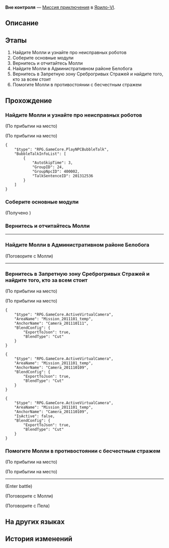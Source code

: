 {{Дополнить|Диалоги.}}
{{Миссия Инфобокс
|id              = 2011101
|Название        = 
|Изображение     = Миссия Освоения Вне контроля.png
|Тип             = Миссия приключения
|События         = 
|Глава           = 
|Условия         = Завершена [[Миссия Освоения]] ''[[Тишина галактики]]''
|Персонажи       = Бесчестный страж; Исследователь; Молли; Пела; Первопроходец
|СтартЛокация    = Запретная зона Среброгривых Стражей
|Мир             = Ярило-VI
|Локации         = Запретная зона Среброгривых Стражей
|Предыдущая      = 
|Следующая       = 
|Награды         = Опыт Освоения*250; Звёздный нефрит*40; Конденсированный эфир*4; Shield (Item)*100; Кредиты*14 000
}}
'''Вне контроля''' — [[Миссия приключения]] в [[Ярило-VI]].

==Описание==
{{Описание|После того как вам удалось успокоить Молли, вы предложили ей спрятаться в мастерской «Незимье». В то же время вы получили доказательства коррупции в армии. Что же будет дальше?}}

==Этапы==
# Найдите Молли и узнайте про неисправных роботов
# Соберите основные модули
# Вернитесь и отчитайтесь Молли
# Найдите Молли в Административном районе Белобога
# Вернитесь в Запретную зону Среброгривых Стражей и найдите того, кто за всем стоит
# Помогите Молли в противостоянии с бесчестным стражем

==Прохождение==
{{Дополнить}}

{{Диалог Конец}}

===Найдите Молли и узнайте про неисправных роботов===
{{Описание миссии|локация=Запретная зона Среброгривых Стражей|Вы получили информацию из Запретной зоны Среброгривых Стражей о том, что недавно там появился неисправный робот, который может быть опасен.<br />Это дело не имеет к вам отношения... Но так как вы любите помогать другим, найдите Молли и узнайте у неё подробности.}}
{{Диалог Начало}}
;(По прибытии на место)

;(По прибытии на место)
<pre>{
	"$type": "RPG.GameCore.PlayNPCBubbleTalk",
	"BubbleTalkInfoList": [
		{
			"AutoSkipTime": 3,
			"GroupID": 24,
			"GroupNpcID": 400002,
			"TalkSentenceID": 201312536
		}
	]
}</pre>
{{Диалог Конец}}

===Соберите основные модули===
{{Описание миссии|локация=Запретная зона Среброгривых Стражей|Молли, сотрудница технологического отдела, разозлилась на своих коллег. От неё вы узнали, что в Запретной зоне бесчинствует группа опасных неисправных роботов, которые могут причинить вред людям.<br />Вы обещаете Молли помочь ей достать основные модули роботов. Речь идёт о трёх роботах. Внимательно обыщите Запретную зону Среброгривых Стражей.}}
{{Диалог Начало}}

;(Получено {{Item|Основной модуль|20|x=1|text=Основной модуль}})
{{Диалог Конец}}

===Вернитесь и отчитайтесь Молли===
{{Описание миссии|локация=Запретная зона Среброгривых Стражей|Молли, сотрудница технологического отдела, разозлилась на своих коллег. От неё вы узнали, что в Запретной зоне бесчинствует группа опасных неисправных роботов, которые могут причинить вред людям.<br />Вы собрали все основные модули и передали их Молли.}}
{{Диалог Начало}}

----
<!--Unknown TalkSentence: 201312725-->
<!--Unknown TalkSentence: 201312726-->
<!--Unknown TalkSentence: 201312727-->
<!--Unknown TalkSentence: 201312728-->
{{Диалог Конец}}

===Найдите Молли в Административном районе Белобога===
{{Описание миссии|локация=Административный район|Вы возвращаетесь и обнаруживаете Пелу на месте Молли. Обменявшись с ней информацией, вы узнаете, что Пела расследует дело о коррупции, связанное с неисправными роботами, и что Молли грозит опасность.<br />Коллега Молли сообщает вам её адрес. Возможно, вы сможете найти Молли там.}}
{{Диалог Начало}}

;(Поговорите с Молли)
----
<!--Unknown TalkSentence: 101013001-->
<!--Unknown TalkSentence: 101013002-->
<!--Unknown TalkSentence: 101013003-->
<!--Unknown TalkSentence: 101013004-->
<!--Unknown TalkSentence: 101013005-->
{{Диалог Конец}}

===Вернитесь в Запретную зону Среброгривых Стражей и найдите того, кто за всем стоит===
{{Описание миссии|локация=Запретная зона Среброгривых Стражей|После того как вам удалось успокоить Молли, вы предложили ей спрятаться в мастерской «Незимье». В то же время вы получили доказательства коррупции в армии.<br />Пела полагает, что виновник всё ещё находится в Запретной зоне Среброгривых Стражей. Пришло время разобраться с ним!}}
{{Диалог Начало}}
;(По прибытии на место)

;(По прибытии на место)
<pre>{
	"$type": "RPG.GameCore.ActiveVirtualCamera",
	"AreaName": "Mission_2011101_temp",
	"AnchorName": "Camera_201110111",
	"BlendConfig": {
		"ExportToJson": true,
		"BlendType": "Cut"
	}
}</pre>
:<!--0.3-second delay-->
<!--Unknown TalkSentence: 201312822-->
<pre>{
	"$type": "RPG.GameCore.ActiveVirtualCamera",
	"AreaName": "Mission_2011101_temp",
	"AnchorName": "Camera_201110109",
	"BlendConfig": {
		"ExportToJson": true,
		"BlendType": "Cut"
	}
}</pre>
<!--Unknown TalkSentence: 201312801-->
<!--Unknown TalkSentence: 201312802-->
<!--Unknown TalkSentence: 201312803-->
<!--Unknown TalkSentence: 201312804-->
<!--Unknown TalkSentence: 201312806-->
<!--Unknown TalkSentence: 201312823-->
<pre>{
	"$type": "RPG.GameCore.ActiveVirtualCamera",
	"AreaName": "Mission_2011101_temp",
	"AnchorName": "Camera_201110109",
	"IsActive": false,
	"BlendConfig": {
		"ExportToJson": true,
		"BlendType": "Cut"
	}
}</pre>
{{Диалог Конец}}

===Помогите Молли в противостоянии с бесчестным стражем===
{{Описание миссии|локация=Запретная зона Среброгривых Стражей|После того как вам удалось успокоить Молли, вы предложили ей спрятаться в мастерской «Незимье».<br />Вернувшись в Запретную зону, вы обнаруживаете, что Молли опередила вас. Она собирается противостоять преступнику. Её жизнь в опасности, ей нужна ваша помощь!}}
{{Диалог Начало}}
;(По прибытии на место)

;(По прибытии на место)
----
<!--Unknown TalkSentence: 201312807-->
<!--Unknown TalkSentence: 201312808-->
<!--Unknown TalkSentence: 201312809-->
;(Enter battle)
::{{tx|Enemy list missing}}
:{{Чёрный экран|undefined}}
<!--Unknown TalkSentence: 201312904-->

;(Поговорите с Молли)
<!--Unknown TalkSentence: 201312934-->
<!--Unknown TalkSentence: 201312935-->

;(Поговорите с Пела)
<!--Unknown TalkSentence: 201312938-->
<!--Unknown TalkSentence: 201312939-->
{{Диалог Конец}}

==На других языках==
{{На других языках
|en   = Out of Control
|zhs  = 失控
|zht  = 失控
|ja   = 制御不能
|ko   = 통제 불능
|es   = Fuera de control
|fr   = Hors de contrôle
|ru   = Вне контроля
|th   = สูญเสียการควบคุม
|vi   = Mất Kiểm Soát
|de   = Außer Kontrolle
|id   = Kehilangan Kontrol
|pt   = Fora de Controle
}}

==История изменений==
{{История изменений|2.7}}

